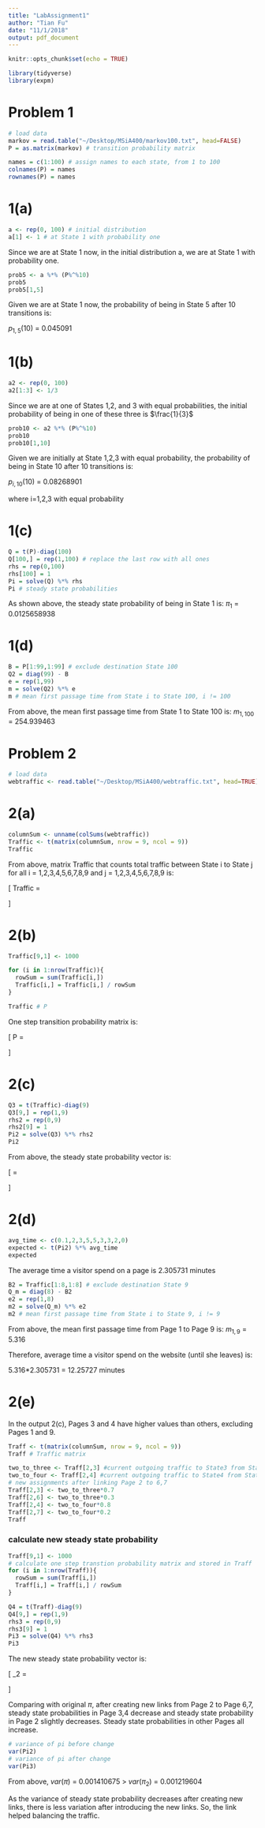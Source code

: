 ```yaml
---
title: "LabAssignment1"
author: "Tian Fu"
date: "11/1/2018"
output: pdf_document
---
```


```r
knitr::opts_chunk$set(echo = TRUE)
```

```r
library(tidyverse)
library(expm)
```

# Problem 1
```r
# load data
markov = read.table("~/Desktop/MSiA400/markov100.txt", head=FALSE)
P = as.matrix(markov) # transition probability matrix
```
```r
names = c(1:100) # assign names to each state, from 1 to 100
colnames(P) = names
rownames(P) = names
```
# 1(a)
```r
a <- rep(0, 100) # initial distribution
a[1] <- 1 # at State 1 with probability one
```
Since we are at State 1 now, in the initial distribution a, we are at State 
1 with probability one.

```r
prob5 <- a %*% (P%^%10)
prob5
prob5[1,5]
```
Given we are at State 1 now, the probability of being in State 5 after
10 transitions is:

$p_{1,5}(10)$ = 0.045091

# 1(b)
```r
a2 <- rep(0, 100)
a2[1:3] <- 1/3
```
Since we are at one of States 1,2, and 3 with equal probabilities, the
initial probability of being in one of these three is $\frac{1}{3}$

```r
prob10 <- a2 %*% (P%^%10)
prob10
prob10[1,10]
```
Given we are initially at State 1,2,3 with equal probability,
the probability of being in State 10 after 10 transitions is:

$p_{i,10}(10)$ = 0.08268901

where i=1,2,3 with equal probability

# 1(c)
```r
Q = t(P)-diag(100)
Q[100,] = rep(1,100) # replace the last row with all ones
rhs = rep(0,100)
rhs[100] = 1
Pi = solve(Q) %*% rhs
Pi # steady state probabilities
```

As shown above, the steady state probability of being in State 1 is:
$\pi_1$ = 0.0125658938

# 1(d)
```r
B = P[1:99,1:99] # exclude destination State 100
Q2 = diag(99) - B
e = rep(1,99)
m = solve(Q2) %*% e
m # mean first passage time from State i to State 100, i != 100
```

From above, the mean first passage time from State 1 to State 100 is:
$m_{1,100}$ = 254.939463

# Problem 2
```r
# load data
webtraffic <- read.table("~/Desktop/MSiA400/webtraffic.txt", head=TRUE)
```

# 2(a)
```r
columnSum <- unname(colSums(webtraffic))
Traffic <- t(matrix(columnSum, nrow = 9, ncol = 9))
Traffic
```

From above, matrix Traffic that counts total traffic between State i to State j for all i = 1,2,3,4,5,6,7,8,9 and j = 1,2,3,4,5,6,7,8,9 is:

\[
 Traffic =
 \begin{bmatrix}{}
  0 & 447 & 553 & 0 & 0 & 0 & 0 & 0 & 0 \\ 
  0 & 23 & 230 & 321 & 0 & 0 & 0 & 0 & 63 \\
  0 & 167 & 43 & 520 & 0 & 0 & 0 & 0 & 96 \\
  0 & 0 & 0 & 44 & 158 & 312 & 247 & 0 & 124 \\
  0 & 0 & 0 & 0 & 22 & 52 & 90 & 127 & 218 \\ 
  0 & 0 & 0 & 0 & 67 & 21 & 0 & 294 & 97 \\
  0 & 0 & 0 & 0 & 0 & 94 & 7 & 185 & 58 \\
  0 & 0 & 0 & 0 & 262 & 0 & 0 & 30 & 344 \\
  0 & 0 & 0 & 0 & 0 & 0 & 0 & 0 & 0 \\
 \end{bmatrix}
\]

# 2(b)
```r
Traffic[9,1] <- 1000

for (i in 1:nrow(Traffic)){
  rowSum = sum(Traffic[i,])
  Traffic[i,] = Traffic[i,] / rowSum
}

Traffic # P
```

One step transition probability matrix is:

\[
 P =
 \begin{bmatrix}{}
  0 & 0.44700000 & 0.55300000 & 0 & 0 & 0 & 0 & 0 & 0 \\ 
  0 & 0.03610675 & 0.36106750 & 0.50392465 & 0 & 0 & 0 & 0 & 0.0989011 \\
  0 & 0.20217918 & 0.05205811 & 0.62953995 & 0 & 0 & 0 & 0 & 0.1162228 \\
  0&0&0&0.04971751 & 0.1785311 & 0.35254237 & 0.27909605 & 0 & 0.1401130 \\
  0&0&0&0&0.0432220 & 0.10216110 & 0.17681729 & 0.24950884 & 0.4282908 \\ 
  0 & 0 & 0 & 0 & 0.1398747 & 0.04384134 & 0 & 0.61377871 & 0.2025052 \\
  0 & 0 & 0 & 0 & 0 & 0.27325581 & 0.02034884 & 0.53779070 & 0.1686047 \\
  0 & 0 & 0 & 0 & 0.4119497 & 0 & 0 & 0.04716981 & 0.5408805 \\
  1 & 0 & 0 & 0 & 0 & 0 & 0 & 0 & 0 \\
 \end{bmatrix}
\]

# 2(c)
```r
Q3 = t(Traffic)-diag(9)
Q3[9,] = rep(1,9)
rhs2 = rep(0,9)
rhs2[9] = 1
Pi2 = solve(Q3) %*% rhs2
Pi2
```

From above, the steady state probability vector is:

\[
 \pi =
 \begin{bmatrix}{}
 0.15832806 \\
 0.10085497 \\
 0.13077897 \\
 0.14012033 \\
 0.08058898 \\
 0.07583914 \\
 0.05446485 \\
 0.10069664 \\
 0.15832806 \\
 \end{bmatrix}
\]

# 2(d)
```r
avg_time <- c(0.1,2,3,5,5,3,3,2,0)
expected <- t(Pi2) %*% avg_time
expected
```

The average time a visitor spend on a page is 2.305731 minutes

```r
B2 = Traffic[1:8,1:8] # exclude destination State 9
Q_m = diag(8) - B2
e2 = rep(1,8)
m2 = solve(Q_m) %*% e2
m2 # mean first passage time from State i to State 9, i != 9
```

From above, the mean first passage time from Page 1 to Page 9 is:
$m_{1,9}$ = 5.316

Therefore, average time a visitor spend on the website (until she leaves)
is:

$5.316$*$2.305731$ = $12.25727$ minutes

# 2(e)

In the output 2(c), Pages 3 and 4 have higher values than others, excluding
Pages 1 and 9.
```r
Traff <- t(matrix(columnSum, nrow = 9, ncol = 9))
Traff # Traffic matrix
```

```r
two_to_three <- Traff[2,3] #current outgoing traffic to State3 from State2
two_to_four <- Traff[2,4] #current outgoing traffic to State4 from State2
# new assignments after linking Page 2 to 6,7
Traff[2,3] <- two_to_three*0.7
Traff[2,6] <- two_to_three*0.3
Traff[2,4] <- two_to_four*0.8
Traff[2,7] <- two_to_four*0.2
Traff
```
### calculate new steady state probability
```r
Traff[9,1] <- 1000
# calculate one step transtion probability matrix and stored in Traff
for (i in 1:nrow(Traff)){
  rowSum = sum(Traff[i,])
  Traff[i,] = Traff[i,] / rowSum
}

Q4 = t(Traff)-diag(9)
Q4[9,] = rep(1,9)
rhs3 = rep(0,9)
rhs3[9] = 1
Pi3 = solve(Q4) %*% rhs3
Pi3
```

The new steady state probability vector is:

\[
 \pi_2 =
 \begin{bmatrix}{}
 0.16162840 \\
 0.10034341 \\
 0.12104331 \\
 0.12275720 \\
 0.08164613 \\
 0.08250884 \\
 0.06003218 \\
 0.10841213 \\
 0.16162840 \\
 \end{bmatrix}
\]

Comparing with original $\pi$, after creating new links from Page 2 to Page
6,7, steady state probabilities in Page 3,4 decrease and steady state
probability in Page 2 slightly decreases. Steady state probabilities in
other Pages all increase.

```r
# variance of pi before change
var(Pi2)
# variance of pi after change
var(Pi3)
```

From above, $var(\pi)$ = 0.001410675 > $var(\pi_2)$ = 0.001219604

As the variance of steady state probability decreases after creating new
links, there is less variation after introducing the new links.
So, the link helped balancing the traffic.